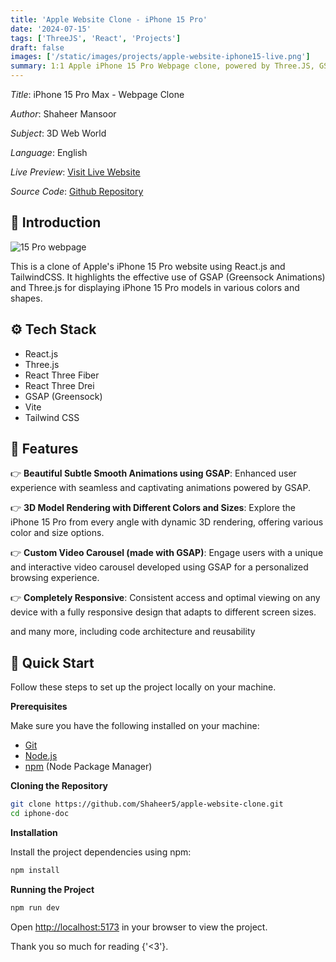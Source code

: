 ```yaml
---
title: 'Apple Website Clone - iPhone 15 Pro'
date: '2024-07-15'
tags: ['ThreeJS', 'React', 'Projects']
draft: false
images: ['/static/images/projects/apple-website-iphone15-live.png']
summary: 1:1 Apple iPhone 15 Pro Webpage clone, powered by Three.JS, GSAP for smooth animations and all the design saved by Tailwind CSS...
---
```


_Title_: iPhone 15 Pro Max - Webpage Clone

_Author_: Shaheer Mansoor

_Subject_: 3D Web World

_Language_: English

_Live Preview_: [Visit Live Website](https://shaheer-apple-clone.netlify.app/)

_Source Code_: [Github Repository](https://github.com/Shaheer5/apple-website-clone)

<TOCInline toc={props.toc} exclude="Introduction" asDisclosure />

## 🤖 Introduction

![15 Pro webpage](/static/images/projects/apple-website-iphone15-live.png)

This is a clone of Apple's iPhone 15 Pro website using React.js and TailwindCSS. It highlights the effective use of GSAP (Greensock Animations) and Three.js for displaying iPhone 15 Pro models in various colors and shapes.

## ⚙️ Tech Stack

- React.js
- Three.js
- React Three Fiber
- React Three Drei
- GSAP (Greensock)
- Vite
- Tailwind CSS

## 🔋 Features

👉 **Beautiful Subtle Smooth Animations using GSAP**: Enhanced user experience with seamless and captivating animations powered by GSAP.

👉 **3D Model Rendering with Different Colors and Sizes**: Explore the iPhone 15 Pro from every angle with dynamic 3D rendering, offering various color and size options.

👉 **Custom Video Carousel (made with GSAP)**: Engage users with a unique and interactive video carousel developed using GSAP for a personalized browsing experience.

👉 **Completely Responsive**: Consistent access and optimal viewing on any device with a fully responsive design that adapts to different screen sizes.

and many more, including code architecture and reusability

## 🤸 Quick Start

Follow these steps to set up the project locally on your machine.

**Prerequisites**

Make sure you have the following installed on your machine:

- [Git](https://git-scm.com/)
- [Node.js](https://nodejs.org/en)
- [npm](https://www.npmjs.com/) (Node Package Manager)

**Cloning the Repository**

```bash
git clone https://github.com/Shaheer5/apple-website-clone.git
cd iphone-doc
```

**Installation**

Install the project dependencies using npm:

```bash
npm install
```

**Running the Project**

```bash
npm run dev
```

Open [http://localhost:5173](http://localhost:5173) in your browser to view the project.

Thank you so much for reading {'<3'}.
